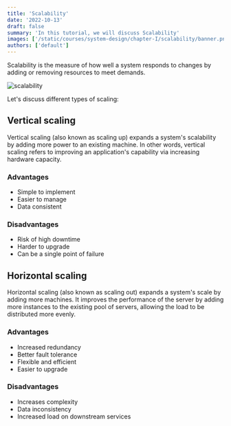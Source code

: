 ```yaml
---
title: 'Scalability'
date: '2022-10-13'
draft: false
summary: 'In this tutorial, we will discuss Scalability'
images: ['/static/courses/system-design/chapter-I/scalability/banner.png']
authors: ['default']
---
```


Scalability is the measure of how well a system responds to changes by adding or removing resources to meet demands.

![scalability](/static/courses/system-design/chapter-I/scalability/scalability.png)

Let's discuss different types of scaling:

## Vertical scaling

Vertical scaling (also known as scaling up) expands a system's scalability by adding more power to an existing machine. In other words, vertical scaling refers to improving an application's capability via increasing hardware capacity.

### Advantages

- Simple to implement
- Easier to manage
- Data consistent

### Disadvantages

- Risk of high downtime
- Harder to upgrade
- Can be a single point of failure

## Horizontal scaling

Horizontal scaling (also known as scaling out) expands a system's scale by adding more machines. It improves the performance of the server by adding more instances to the existing pool of servers, allowing the load to be distributed more evenly.

### Advantages

- Increased redundancy
- Better fault tolerance
- Flexible and efficient
- Easier to upgrade

### Disadvantages

- Increases complexity
- Data inconsistency
- Increased load on downstream services
